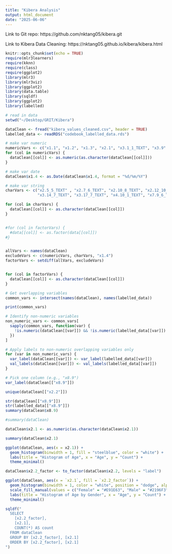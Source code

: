 ```yaml
---
title: "Kibera Analysis"
output: html_document
date: "2025-06-06"
---
```


Link to Git repo: https://github.com/nktang05/kibera.git

Link to Kibera Data Cleaning: https://nktang05.github.io/kibera/kibera.html

```r
knitr::opts_chunk$set(echo = TRUE)
require(mlr3learners) 
require(kknn)  
require(class)
require(ggplot2)
library(mlr3)
library(mlr3viz)
library(ggplot2)
library(data.table)
library(sqldf)
library(ggplot2)
library(labelled)

```

```r
# read in data
setwd("~/Desktop/GRIT/Kibera")

dataClean <- fread("kibera_values_cleaned.csv", header = TRUE)
labelled_data <- readRDS("codebook_labelled_data.rds")

```

```r
# make var numeric
numericVars <- c("x1.1", "x1.2", "x1.3", "x2.1", "x3.1_1_TEXT", "x3.9" )
for (col in numericVars) {
  dataClean[[col]] <- as.numeric(as.character(dataClean[[col]]))
}

# make var date
dataClean$x1.4 <- as.Date(dataClean$x1.4, format = "%d/%m/%Y")

# make var string
charVars <- c("x2.5_5_TEXT" , "x2.7_6_TEXT", "x2.10_8_TEXT", "x2.12_10_TEXT", "x2.14_5_TEXT", "x2.16_7_TEXT", "x2.21_9_TEXT", "x3.3_7_TEXT", "x3.13_8_TEXT", 
              "x3.14_7_TEXT", "x3.17_7_TEXT", "x4.10_1_TEXT", "x7.9_6_TEXT") 

for (col in charVars) {
  dataClean[[col]] <- as.character(dataClean[[col]])
}


#for (col in factorVars) {
  #data[[col]] <- as.factor(data[[col]])
#}


allVars <- names(dataClean)
excludeVars <- c(numericVars, charVars, "x1.4")
factorVars <- setdiff(allVars, excludeVars)


for (col in factorVars) {
  dataClean[[col]] <- as.character(dataClean[[col]])
}
```

```r
# Get overlapping variables
common_vars <- intersect(names(dataClean), names(labelled_data))

print(common_vars)

# Identify non-numeric variables
non_numeric_vars <- common_vars[
  sapply(common_vars, function(var) {
    !is.numeric(dataClean[[var]]) && !is.numeric(labelled_data[[var]])
  })
]

# Apply labels to non-numeric overlapping variables only
for (var in non_numeric_vars) {
  var_label(dataClean[[var]]) <- var_label(labelled_data[[var]])
  val_labels(dataClean[[var]]) <- val_labels(labelled_data[[var]])
}

# Pick one column (e.g., "x8.9")
var_label(dataClean[["x8.9"]])

unique(dataClean[["x2.2"]])

str(dataClean[["x8.9"]])
str(labelled_data[["x8.9"]])
summary(dataClean$x8.9)
```


```r
#summary(dataClean)
```

```r

dataClean$x2.1 <- as.numeric(as.character(dataClean$x2.1))

summary(dataClean$x2.1)

ggplot(dataClean, aes(x = x2.1)) +
  geom_histogram(binwidth = 1, fill = "steelblue", color = "white") +
  labs(title = "Histogram of Age", x = "Age", y = "Count") +
  theme_minimal()

```





```r

dataClean$x2.2_factor <- to_factor(dataClean$x2.2, levels = "label")

ggplot(dataClean, aes(x = `x2.1`, fill = `x2.2_factor`)) +
  geom_histogram(binwidth = 1, color = "white", position = "dodge", alpha = 0.6) +
  scale_fill_manual(values = c("Female" = "#E91E63", "Male" = "#2196F3")) +
  labs(title = "Histogram of Age by Gender", x = "Age", y = "Count") +
  theme_minimal()

```

```r
sqldf("
  SELECT
    [x2.2_factor],
    [x2.1],
    COUNT(*) AS count
  FROM dataClean
  GROUP BY [x2.2_factor], [x2.1]
  ORDER BY [x2.2_factor], [x2.1]
")

```









